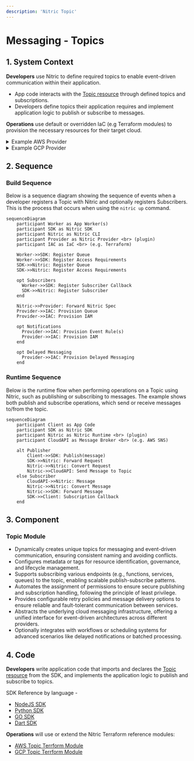 ```yaml
---
description: 'Nitric Topic'
---
```


# Messaging - Topics

## 1. System Context

**Developers** use Nitric to define required topics to enable event-driven communication within their application.

- App code interacts with the [Topic resource](/messaging#topics) through defined topics and subscriptions.
- Developers define topics their application requires and implement application logic to publish or subscribe to messages.

**Operations** use default or overridden IaC (e.g Terraform modules) to provision the necessary resources for their target cloud.

<details>
  <summary>Example AWS Provider</summary>
  
- **AWS SNS (Simple Notification Service)** serves as the messaging and event notification service.
- **AWS Lambda** functions are subscribed to SNS topics to process incoming messages.
- **AWS IAM** manages roles and policies for secure access to SNS topics and Lambda functions.
- **AWS Step Functions** make it possible to delay or schedule notifications, batch jobs, or any process that requires a timed pause before continuing with a task.

```mermaid
flowchart TD
    Developer["Developer"]
    Operations["Operations"]
    App["nitric up"]
    SNSTopic["AWS SNS Topic"]
    Lambda["AWS Lambda Functions"]
    IAM["AWS IAM"]
    StepFunctions["AWS Step Functions"]

    Developer -->|Code| App
    Operations -->|Terraform| App
    App -->|Create SNS Topic| SNSTopic
    App -->|Configure Subscriptions| SNSTopic
    App -->|Publish Messages| StepFunctions
    SNSTopic -->|Invoke Lambda| Lambda
    App -->|Manage Permissions| IAM
    StepFunctions -->|Delayed Messages| SNSTopic
    IAM -->SNSTopic

classDef default line-height:1;
classDef edgeLabel line-height:2;
```

</details>
<details>
  <summary>Example GCP Provider</summary>

- **Google Pub/Sub** serves as the messaging and event notification service.
- **Google Cloud Run** services are subscribed to Pub/Sub topics to process incoming messages.
- **Google IAM** manages roles and policies for secure access to Pub/Sub topics and Cloud Run services.
- **Retry Policy and Push Configuration** ensure reliable delivery and handling of messages to Cloud Run services.

```mermaid
flowchart TD
    Developer["Developer"]
    Operations["Operations"]
    App["nitric up"]
    PubSubTopic["Google Pub/Sub Topic"]
    CloudRun["Google Cloud Run Services"]
    IAM["Google IAM"]
    RetryConfig["Retry Policy & Push Config"]

    Developer -->|Code| App
    Operations -->|Terraform| App
    App -->|Create Pub/Sub Topic| PubSubTopic
    App -->|Configure Subscriptions| PubSubTopic
    App -->|Publish Messages| RetryConfig
    PubSubTopic -->|Push to Services| CloudRun
    App -->|Manage Permissions| IAM
    RetryConfig -->|Retry Delivery| PubSubTopic
    IAM -->PubSubTopic

classDef default line-height:1;
classDef edgeLabel line-height:2;
```

</details>

## 2. Sequence

### Build Sequence

Below is a sequence diagram showing the sequence of events when a developer registers a Topic with Nitric and optionally registers Subscribers. This is the process that occurs when using the `nitric up` command.

```mermaid
sequenceDiagram
    participant Worker as App Worker(s)
    participant SDK as Nitric SDK
    participant Nitric as Nitric CLI
    participant Provider as Nitric Provider <br> (plugin)
    participant IAC as IaC <br> (e.g. Terraform)

    Worker->>SDK: Register Queue
    Worker->>SDK: Register Access Requirements
    SDK->>Nitric: Register Queue
    SDK->>Nitric: Register Access Requirements

    opt Subscribers
      Worker->>SDK: Register Subscriber Callback
      SDK->>Nitric: Register Subscriber
    end

    Nitric->>Provider: Forward Nitric Spec
    Provider->>IAC: Provision Queue
    Provider->>IAC: Provision IAM

    opt Notifications
      Provider->>IAC: Provision Event Rule(s)
      Provider->>IAC: Provision IAM
    end

    opt Delayed Messaging
      Provider->>IAC: Provision Delayed Messaging
    end
```

### Runtime Sequence

Below is the runtime flow when performing operations on a Topic using Nitric, such as publishing or subscribing to messages. The example shows both publish and subscribe operations, which send or receive messages to/from the topic.

```mermaid
sequenceDiagram
    participant Client as App Code
    participant SDK as Nitric SDK
    participant Nitric as Nitric Runtime <br> (plugin)
    participant CloudAPI as Message Broker <br> (e.g. AWS SNS)

    alt Publisher
        Client->>SDK: Publish(message)
        SDK->>Nitric: Forward Request
        Nitric->>Nitric: Convert Request
        Nitric->>CloudAPI: Send Message to Topic
    else Subscriber
        CloudAPI->>Nitric: Message
        Nitric->>Nitric: Convert Message
        Nitric->>SDK: Forward Message
        SDK->>Client: Subscription Callback
    end
```

## 3. Component

### Topic Module

- Dynamically creates unique topics for messaging and event-driven communication, ensuring consistent naming and avoiding conflicts.
- Configures metadata or tags for resource identification, governance, and lifecycle management.
- Supports subscribing various endpoints (e.g., functions, services, queues) to the topic, enabling scalable publish-subscribe patterns.
- Automates the assignment of permissions to ensure secure publishing and subscription handling, following the principle of least privilege.
- Provides configurable retry policies and message delivery options to ensure reliable and fault-tolerant communication between services.
- Abstracts the underlying cloud messaging infrastructure, offering a unified interface for event-driven architectures across different providers.
- Optionally integrates with workflows or scheduling systems for advanced scenarios like delayed notifications or batched processing.

## 4. Code

**Developers** write application code that imports and declares the [Topic resource](/messaging#topics) from the SDK, and implements the application logic to publish and subscribe to topics.

SDK Reference by language -

- [NodeJS SDK](/reference/nodejs/topic/topic)
- [Python SDK](/reference/python/topic/topic)
- [GO SDK](/reference/go/topic/topic)
- [Dart SDK](/reference/dart/topic/topic)

**Operations** will use or extend the Nitric Terraform reference modules:

- [AWS Topic Terrform Module](https://github.com/nitrictech/nitric/blob/main/cloud/aws/deploytf/.nitric/modules/topic/main.tf)
- [GCP Topic Terrform Module](https://github.com/nitrictech/nitric/blob/main/cloud/gcp/deploytf/.nitric/modules/topic/main.tf)
